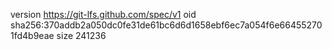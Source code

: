 version https://git-lfs.github.com/spec/v1
oid sha256:370addb2a050dc0fe31de61bc6d6d1658ebf6ec7a054f6e664552701fd4b9eae
size 241236
